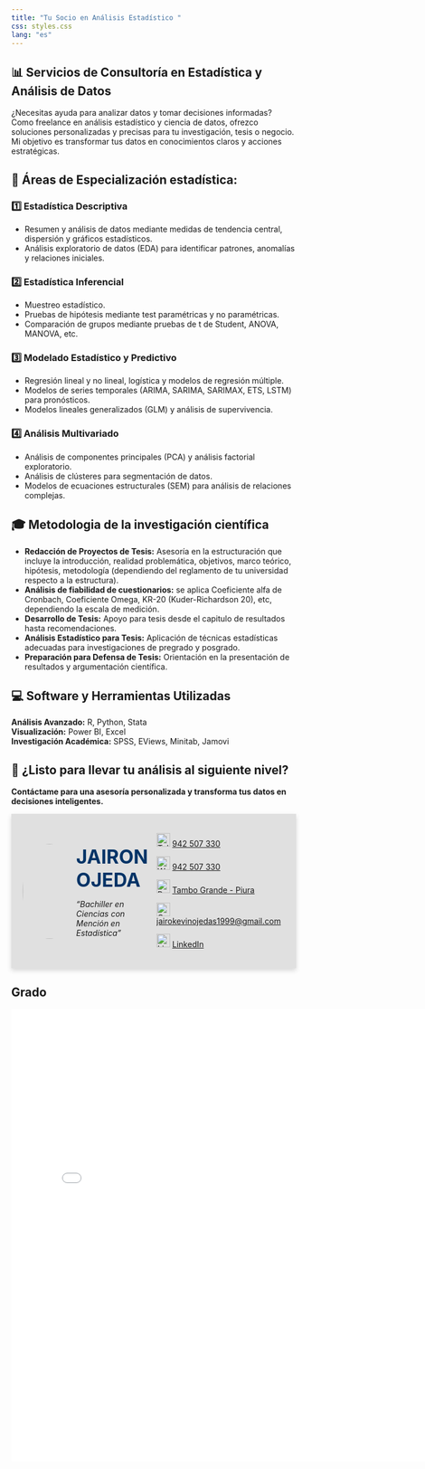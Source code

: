 ```yaml
---
title: "Tu Socio en Análisis Estadístico "
css: styles.css
lang: "es"
---
```


## 📊 Servicios de Consultoría en Estadística y Análisis de Datos

¿Necesitas ayuda para analizar datos y tomar decisiones informadas? Como freelance en análisis estadístico y ciencia de datos, ofrezco soluciones personalizadas y precisas para tu investigación, tesis o negocio. Mi objetivo es transformar tus datos en conocimientos claros y acciones estratégicas.  

## 🎯 **Áreas de Especialización estadística:**

### 1️⃣ **Estadística Descriptiva**
- Resumen y análisis de datos mediante medidas de tendencia central, dispersión y gráficos estadísticos.
- Análisis exploratorio de datos (EDA) para identificar patrones, anomalías y relaciones iniciales.

### 2️⃣ **Estadística Inferencial**
- Muestreo estadístico.
- Pruebas de hipótesis mediante test paramétricas y no paramétricas.
- Comparación de grupos mediante pruebas de t de Student, ANOVA, MANOVA, etc.

### 3️⃣ **Modelado Estadístico y Predictivo**
- Regresión lineal y no lineal, logística y modelos de regresión múltiple.
- Modelos de series temporales (ARIMA, SARIMA, SARIMAX, ETS, LSTM) para pronósticos.
- Modelos lineales generalizados (GLM) y análisis de supervivencia.

### 4️⃣ **Análisis Multivariado**
- Análisis de componentes principales (PCA) y análisis factorial exploratorio.
- Análisis de clústeres para segmentación de datos.
- Modelos de ecuaciones estructurales (SEM) para análisis de relaciones complejas.

## 🎓 Metodologia de la investigación científica  

- **Redacción de Proyectos de Tesis:** Asesoría en la estructuración que incluye la introducción, realidad problemática, objetivos, marco teórico, hipótesis, metodología (dependiendo del reglamento de tu universidad respecto a la estructura).
- **Análisis de fiabilidad de cuestionarios:** se aplica Coeficiente alfa de Cronbach, Coeficiente Omega, KR-20 (Kuder-Richardson 20), etc, dependiendo la escala de medición. 
- **Desarrollo de Tesis:** Apoyo para tesis desde el capitulo de resultados hasta recomendaciones. 
- **Análisis Estadístico para Tesis:** Aplicación de técnicas estadísticas adecuadas para investigaciones de pregrado y posgrado.
- **Preparación para Defensa de Tesis:** Orientación en la presentación de resultados y argumentación científica.


## 💻 Software y Herramientas Utilizadas

**Análisis Avanzado:** R, Python, Stata  
**Visualización:** Power BI, Excel  
**Investigación Académica:** SPSS, EViews, Minitab, Jamovi 

## 🚀 **¿Listo para llevar tu análisis al siguiente nivel?**

**Contáctame para una asesoría personalizada y transforma tus datos en decisiones inteligentes.**



::: {.row style="background-color: #e0e0e0; box-shadow: 0 4px 8px rgba(0, 0, 0, 0.15); padding: 20px; display: flex; align-items: center; justify-content: flex-start;"}
::: {.column width="3%" style="text-align: center;"}  
![](foto.jpeg){width=155px height=168px style="border-radius: 50%;"}
:::
::: {.column width="50%"}  
<span style="font-size: 240%; font-weight: bold; color: #003366;">JAIRON OJEDA</span>

_"Bachiller en Ciencias con Mención en Estadística"_
:::
::: {.column width="80%"}  
 ![Teléfono](llamar.png){ width=24px } [942 507 330](tel:942507330)
 
 ![WhatsApp](whatsapp.png){ width=24px } [942 507 330](https://wa.me/942507330) 
 
 ![Residencia](marcador-de-posicion.png){ width=24px } [Tambo Grande - Piura](https://maps.app.goo.gl/mpa9o5iRBD6VQNCP7)
 
 ![Correo](correo.png){ width=24px } [jairokevinojedas1999@gmail.com](mailto:jairokevinojedas1999@gmail.com)
 
 ![LinkedIn](linkedin.png){ width=24px } [LinkedIn](https://linkedin.com/in/jairon-ojeda)
:::
:::





::: {.callout-note title="Grado academico" collapse="true"} 
:::{.panel-tabset}

## Grado 

  <embed type="text/pdf" src="GradoBr.pdf" width="780" height="800">

:::
:::





